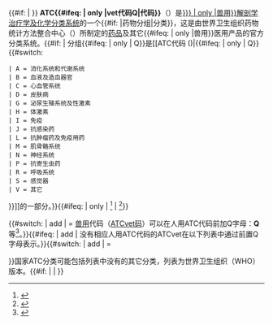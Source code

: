 {{#if: {{{2|}}} | {{ATC code {{{1|A}}}}}}}
'''ATC{{#ifeq: {{{vet|}}} | only |vet代码Q|代码}}{{{1|A}}}{{{2|}}}'''（{{{3|(Title)}}}）是[[{{#ifeq: {{{vet|}}} | only |兽用}}解剖学治疗学及化学分类系统]]的一个{{#if: {{{2|}}} |药物分组|分类}}，这是由世界卫生组织药物统计方法整合中心（{{lang|en|The WHO Collaborating Centre for Drug Statistics Methodology}}）所制定的[[药品]]及其它{{#ifeq: {{{vet|}}} | only |兽用}}医用产品的官方分类系统。{{#if: {{{2|}}} | 分组{{#ifeq: {{{vet|}}} | only | Q}}{{{1|A}}}{{{2|}}}是[[ATC代码 ({{{1|A}}})|{{#ifeq: {{{vet|}}} | only | Q}}{{{1|A}}}{{#switch: {{{1|A}}}
 | A = 消化系统和代谢系统
 | B = 血液及造血器官
 | C = 心血管系统
 | D = 皮肤病
 | G = 泌尿生殖系统及性激素
 | H = 体激素
 | I = 免疫
 | J = 抗感染药
 | L = 抗肿瘤药及免疫用药
 | M = 肌骨骼系统
 | N = 神经系统
 | P = 抗寄生虫药
 | R = 呼吸系统
 | S = 感觉器
 | V = 其它
}}]]的一部分。}}{{#ifeq: {{{vet|}}} | only | <ref>{{cite web|url=http://www.whocc.no/atcvet/atcvet_index/|publisher=WHO Collaborating Centre for Drug Statistics Methodology|title=ATCvet Index}}</ref> | <ref>{{cite web|url=http://www.whocc.no/atc_ddd_index/|publisher=WHO Collaborating Centre for Drug Statistics Methodology|title=ATC Index}}</ref>}}

{{#switch: {{{vet|}}} | add | = [[兽医学|兽用]]代码（[[ATCvet|ATCvet码]]）可以在人用ATC代码前加Q字母：'''Q{{{1|A}}}{{{2|}}}'''等<ref>{{cite web|url=http://www.whocc.no/atcvet/atcvet_index/|publisher=WHO Collaborating Centre for Drug Statistics Methodology|title=ATCvet Index}}</ref>。}}{{#ifeq: {{{vet|}}} | add | 没有相应人用ATC代码的ATCvet在以下列表中通过前置Q字母表示。}}{{#switch: {{{vet|}}} | add | = </p><p>}}国家ATC分类可能包括列表中没有的其它分类，列表为世界卫生组织（WHO）版本。{{#if: {{{2|}}} | | {{ATC code {{{1|A}}}|large}}}}<noinclude>

{{template reference list}}

{{doc}}
<!-- CATEGORIES AND INTERWIKIS GO TO [[Template:ATC codes lead/doc]], THANKS -->
</noinclude>